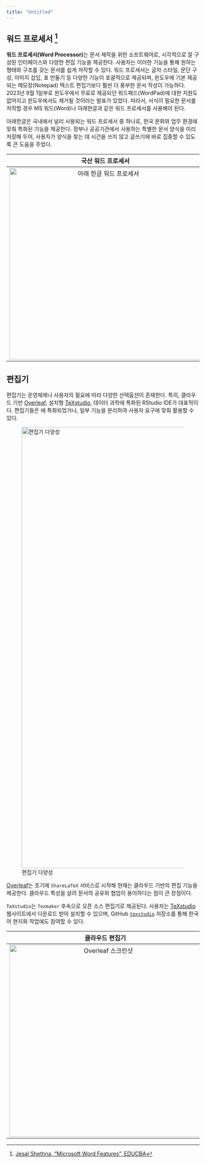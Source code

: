 ```yaml
---
title: "Untitled"
---
```


## 워드 프로세서 [^editor-3] {#main-features}

[^editor-3]: [Jesal Shethna, "Microsoft Word Features", EDUCBA](https://www.educba.com/microsoft-word-features/)

**워드 프로세서(Word Processor)**는 문서 제작을 위한 소프트웨어로, 시각적으로 잘 구성된 인터페이스와 다양한 편집 기능을 제공한다. 사용자는 이러한 기능을 통해 원하는 형태와 구조를 갖는 문서를 쉽게 저작할 수 있다. 워드 프로세서는 글자 스타일, 문단 구성, 이미지 삽입, 표 만들기 등 다양한 기능이 포괄적으로 제공되며, 윈도우에 기본 제공되는 메모장(Notepad) 텍스트 편집기보다 훨씬 더 풍부한 문서 작성이 가능하다. 2023년 9월 1일부로 윈도우에서 무료로 제공되던 워드패드(WordPad)에 대한 지원도 없어지고 윈도우에서도 제거될 것이라는 발표가 있었다. 따라서, 서식이 필요한 문서를 저작할 경우 MS 워드(Word)나 아래한글과 같은 워드 프로세서를 사용해야 된다.

아래한글은 국내에서 널리 사용되는 워드 프로세서 중 하나로, 한국 문화와 업무 환경에 맞춰 특화된 기능을 제공한다. 정부나 공공기관에서 사용하는 특별한 문서 양식을 미리 저장해 두어, 사용자가 양식을 찾는 데 시간을 쓰지 않고 글쓰기에 바로 집중할 수 있도록 큰 도움을 주었다.

|                        국산 워드 프로세서                        |                      해외 워드 프로세서                       |
|:------------------------------------:|:--------------------------------:|
| ![아래 한글 워드 프로세서](images/hangul_word.jpg){width="500"} | ![마이크로소프트 워드(Word)](images/word_ms.jpg){width="500"} |

## [\LaTeX](http://example.org) 편집기 {#latex-editor}

[\LaTeX](http://example.org) 편집기는 운영체제나 사용자의 필요에 따라 다양한 선택옵션이 존재한다. 특히, 클라우드 기반 [Overleaf](https://www.overleaf.com/), 설치형 [TeXstudio](https://www.texstudio.org/), 데이터 과학에 특화된 RStudio IDE가 대표적이다. 편집기들은 [\LaTeX](http://example.org)에 특화되었거나, 일부 [\LaTeX](http://example.org) 기능을 분리하여 사용자 요구에 맞춰 활용할 수 있다.

![[\LaTeX](http://example.org) 편집기 다양성](images/latex-editor.png){fig-align="center" width="1151"}

[Overleaf](https://www.overleaf.com/)는 초기에 `ShareLaTeX` 서비스로 시작해 현재는 클라우드 기반의 [\LaTeX](http://example.org) 편집 기능을 제공한다. 클라우드 특성을 살려 문서의 공유와 협업이 용이하다는 점이 큰 장점이다.

`TeXstudio`는 `Texmaker` 후속으로 오픈 소스 [\LaTeX](http://example.org) 편집기로 제공된다. 사용자는 [TeXstudio](https://www.texstudio.org/) 웹사이트에서 다운로드 받아 설치할 수 있으며, GitHub [`texstudio`](https://github.com/texstudio-org/texstudio) 저장소를 통해 한국어 현지화 작업에도 참여할 수 있다.

|                                   클라우드 편집기                                    |                                     설치형 편집기                                      |
|:------------------------------------:|:--------------------------------:|
| ![Overleaf 스크린샷](images/overleaf-screenshot.png){fig-align="center" width="500"} | ![TeXstudio 스크린샷](images/texstudio-screenshot.png){fig-align="center" width="500"} |